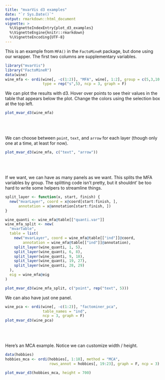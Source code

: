 ```yaml
---
title: "mvarVis d3 examples"
date: "`r Sys.Date()`"
output: rmarkdown::html_document
vignette: >
  %\VignetteIndexEntry{plot_d3_examples}
  %\VignetteEngine{knitr::rmarkdown}
  %\VignetteEncoding{UTF-8}
---
```


This is an example from `MFA()` in the `FactoMineR` package, but done
using our wrapper. The first two columns are supplementary variables.

```r
library("mvarVis")
library("FactoMineR")
data(wine)
wine_mfa <- ordi(wine[, -c(1:2)], "MFA", wine[, 1:2], group = c(5,3,10,9,2),
                 type = rep("s",5), ncp = 3, graph = F)
```
We can plot the results with d3. Hover over points to see their values in
the table that appears below the plot. Change the colors using the
selection box at the top left.

```r
plot_mvar_d3(wine_mfa)
```
\
\
\
We can choose between `point`, `text`, and `arrow` for each layer
(though only one at a time, at least for now).

```r
plot_mvar_d3(wine_mfa, c("text", "arrow"))
```
\
\
\
If we want, we can have as many panels as we want. This splits the MFA
variables by group. The splitting code isn't pretty, but it shouldnt'
be too hard to write some helpers to streamline things.

```r
split_layer <- function(x, start, finish) {
  new("mvarLayer", coord = x@coord[start:finish, ],
      annotation = x@annotation[start:finish, ])
}

wine_quanti <- wine_mfa@table[["quanti.var"]]
wine_mfa_split <- new(
  "mvarTable",
  table = list(
    new("mvarLayer", coord = wine_mfa@table[["ind"]]@coord,
        annotation = wine_mfa@table[["ind"]]@annotation),
    split_layer(wine_quanti, 1, 5),
    split_layer(wine_quanti, 6, 8),
    split_layer(wine_quanti, 9, 18),
    split_layer(wine_quanti, 19, 27),
    split_layer(wine_quanti, 28, 29)
  ),
  eig = wine_mfa@eig
)

plot_mvar_d3(wine_mfa_split, c("point", rep("text", 5)))
```

We can also have just one panel.

```r
wine_pca <- ordi(wine[, -c(1:2)], "factominer_pca",
                 table_names = "ind",
                 ncp = 3, graph = F)
plot_mvar_d3(wine_pca)
```
\
\
\
Here's an MCA example. Notice we can customize width / height.

```r
data(hobbies)
hobbies_mca <- ordi(hobbies[, 1:18], method = "MCA",
                    rows_annot = hobbies[, 19:23], graph = F, ncp = 3)
```

```r
plot_mvar_d3(hobbies_mca, height = 700)
```
